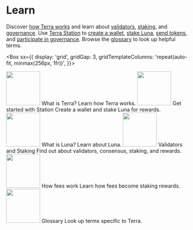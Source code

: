 

# Learn

Discover [how Terra works](./protocol.mdx) and learn about [validators](./protocol.mdx#validators), [staking](./protocol.mdx#staking), and [governance](./protocol.mdx#governance). Use [Terra Station](./terra-station/README.mdx) to [create a wallet](./terra-station/download/README.mdx), [stake Luna](./terra-station/staking.mdx), [send tokens](./terra-station/send.mdx), and [participate in governance](./terra-station/governance.mdx). Browse the [glossary](./glossary.mdx) to look up helpful terms.

<Box
  sx={{
    display: 'grid',
    gridGap: 3,
    gridTemplateColumns: 'repeat(auto-fit, minmax(256px, 1fr))',
  }}>
  <Link width={256} to='/learn/protocol#what-is-terra' style={{':hover': {textDecoration: 'none', color: 'inherit', border: '1px solid #5493f7'}, borderRadius: '0.5rem', border: '1px solid black', display: 'inline-block',px: 2,py: 1,color: 'inherit', textDecoration: 'none'}}>
    <Card sx={{padding: 16, textAlign: 'center', }}>
      <Image src='/img/icon_terra.svg' width='92px' sx={{marginTop: 20, marginBottom: 10}} />
      <Heading fontSize='3'>What is Terra?</Heading>
      <Text fontSize='1'>Learn how Terra works.</Text>
    </Card>
  </Link>
  <Link width={256} to='/learn/protocol#what-is-luna' style={{':hover': {textDecoration: 'none', color: 'inherit', border: '1px solid #5493f7'}, borderRadius: '0.5rem', border: '1px solid black', display: 'inline-block',px: 2,py: 1,color: 'inherit', textDecoration: 'none'}}>
    <Card sx={{padding: 16, textAlign: 'center' }}>
      <Image src='/img/wallets_station.png' width='92px' sx={{marginTop: 20, marginBottom: 10}} />
      <Heading fontSize='3'>Get started with Station</Heading>
      <Text fontSize='1'>Create a wallet and stake Luna for rewards.</Text>
    </Card>
  </Link>
  <Link width={256} to='/learn/protocol' style={{':hover': {textDecoration: 'none', color: 'inherit', border: '1px solid #5493f7'}, borderRadius: '0.5rem', border: '1px solid black', display: 'inline-block',px: 2,py: 1,color: 'inherit', textDecoration: 'none'}}>
      <Card sx={{padding: 16, textAlign: 'center' }}>
        <Image src='/img/icon_luna.svg' width='92px' sx={{marginTop: 20, marginBottom: 10}} />
        <Heading fontSize='3'>What is Luna?</Heading>
        <Text fontSize='1'>Learn about Luna.</Text>
      </Card>
    </Link>
    <Link width={256} to='/learn/protocol#validators' style={{':hover': {textDecoration: 'none', color: 'inherit', border: '1px solid #5493f7'}, borderRadius: '0.5rem', border: '1px solid black', display: 'inline-block',px: 2,py: 1,color: 'inherit', textDecoration: 'none'}}>
          <Card sx={{padding: 16, textAlign: 'center' }}>
            <Image src='/img/Staking.svg' width='92px' sx={{marginTop: 20, marginBottom: 10}} />
            <Heading fontSize='3'>Validators and Staking</Heading>
            <Text fontSize='1'>Find out about validators, consensus, staking, and rewards.</Text>
          </Card>
        </Link>
    <Link width={256} to='/learn/fees' style={{':hover': {textDecoration: 'none', color: 'inherit', border: '1px solid #5493f7'}, borderRadius: '0.5rem', border: '1px solid black', display: 'inline-block',px: 2,py: 1,color: 'inherit', textDecoration: 'none'}}>
              <Card sx={{padding: 16, textAlign: 'center' }}>
                <Image src='/img/Fees.svg' width='92px' sx={{marginTop: 20, marginBottom: 10}} />
                <Heading fontSize='3'>How fees work</Heading>
                <Text fontSize='1'>Learn how fees become staking rewards.</Text>
              </Card>
            </Link>
    <Link width={256} to='/learn/glossary' style={{':hover': {textDecoration: 'none', color: 'inherit', border: '1px solid #5493f7'}, borderRadius: '0.5rem', border: '1px solid black', display: 'inline-block',px: 2,py: 1,color: 'inherit', textDecoration: 'none'}}>
              <Card sx={{padding: 16, textAlign: 'center' }}>
                <Image src='/img/Glossary.svg' width='92px' sx={{marginTop: 20, marginBottom: 10}} />
                <Heading fontSize='3'>Glossary</Heading>
                <Text fontSize='1'>Look up terms specific to Terra.</Text>
              </Card>
            </Link>
</Box>
